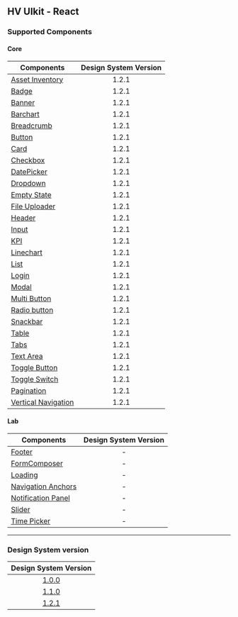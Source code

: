 
<Meta title="Get Started/Supported Components" />

## HV UIkit - React

### Supported Components

#### Core

| Components                                                                                                        | Design System Version |
| ----------------------------------------------------------------------------------------------------------------- | :-------------------: |
| [Asset Inventory](https://github.com/pentaho/hv-uikit-react/tree/master/packages/core/src/AssetInventory)         |         1.2.1         |
| [Badge](https://github.com/pentaho/hv-uikit-react/tree/master/packages/core/src/Badge)                            |         1.2.1         |
| [Banner](https://github.com/pentaho/hv-uikit-react/tree/master/packages/core/src/Banner)                          |         1.2.1         |
| [Barchart](https://github.com/pentaho/hv-uikit-react/tree/master/packages/core/src/Barchart)                      |         1.2.1         |
| [Breadcrumb](https://github.com/pentaho/hv-uikit-react/tree/master/packages/core/src/BreadCrumb)                  |         1.2.1         |
| [Button](https://github.com/pentaho/hv-uikit-react/tree/master/packages/core/src/Button)                          |         1.2.1         |
| [Card](https://github.com/pentaho/hv-uikit-react/tree/master/packages/core/src/Card)                              |         1.2.1         |
| [Checkbox](https://github.com/pentaho/hv-uikit-react/tree/master/packages/core/src/Selectors/CheckBox)            |         1.2.1         |
| [DatePicker](https://github.com/pentaho/hv-uikit-react/tree/master/packages/core/src/DatePicker)                  |         1.2.1         |
| [Dropdown](https://github.com/pentaho/hv-uikit-react/tree/master/packages/core/src/Dropdown)                      |         1.2.1         |
| [Empty State](https://github.com/pentaho/hv-uikit-react/tree/master/packages/core/src/EmptyState)                 |         1.2.1         |
| [File Uploader](https://github.com/pentaho/hv-uikit-react/tree/master/packages/core/src/FileUploader)             |         1.2.1         |
| [Header](https://github.com/pentaho/hv-uikit-react/tree/master/packages/core/src/Header)                          |         1.2.1         |
| [Input](https://github.com/pentaho/hv-uikit-react/tree/master/packages/core/src/Input)                            |         1.2.1         |
| [KPI](https://github.com/pentaho/hv-uikit-react/tree/master/packages/core/src/Kpi)                                |         1.2.1         |
| [Linechart](https://github.com/pentaho/hv-uikit-react/tree/master/packages/core/src/Linechart)                    |         1.2.1         |
| [List](https://github.com/pentaho/hv-uikit-react/tree/master/packages/core/src/List)                              |         1.2.1         |
| [Login](https://github.com/pentaho/hv-uikit-react/tree/master/packages/core/src/Login)                            |         1.2.1         |
| [Modal](https://github.com/pentaho/hv-uikit-react/tree/master/packages/core/src/Modal)                            |         1.2.1         |
| [Multi Button](https://github.com/pentaho/hv-uikit-react/tree/master/packages/core/src/MultiButton)               |         1.2.1         |
| [Radio button](https://github.com/pentaho/hv-uikit-react/tree/master/packages/core/src/Selectors/RadioButton)     |         1.2.1         |
| [Snackbar](https://github.com/pentaho/hv-uikit-react/tree/master/packages/core/src/Snackbar)                      |         1.2.1         |
| [Table](https://github.com/pentaho/hv-uikit-react/tree/master/packages/core/src/Table)                            |         1.2.1         |
| [Tabs](https://github.com/pentaho/hv-uikit-react/tree/master/packages/core/src/Tabs)                              |         1.2.1         |
| [Text Area](https://github.com/pentaho/hv-uikit-react/tree/master/packages/core/src/TextArea)                     |         1.2.1         |
| [Toggle Button](https://github.com/pentaho/hv-uikit-react/tree/master/packages/core/src/ToggleButton)             |         1.2.1         |
| [Toggle Switch](https://github.com/pentaho/hv-uikit-react/tree/master/packages/core/src/Switch)                   |         1.2.1         |
| [Pagination](https://github.com/pentaho/hv-uikit-react/tree/master/packages/core/src/Pagination)                  |         1.2.1         |
| [Vertical Navigation](https://github.com/pentaho/hv-uikit-react/tree/master/packages/core/src/VerticalNavigation) |         1.2.1         |

#### Lab

| Components                                                                                                     | Design System Version |
| -------------------------------------------------------------------------------------------------------------- | :-------------------: |
| [Footer](https://github.com/pentaho/hv-uikit-react/tree/master/packages/lab/src/Footer)                        |           -           |
| [FormComposer](https://github.com/pentaho/hv-uikit-react/tree/master/packages/lab/src/FormComposer)            |           -           |
| [Loading](https://github.com/pentaho/hv-uikit-react/tree/next/packages/lab/src/Loading)                        |           -           |
| [Navigation Anchors](https://github.com/pentaho/hv-uikit-react/tree/master/packages/lab/src/NavigationAnchors) |           -           |
| [Notification Panel](https://github.com/pentaho/hv-uikit-react/tree/next/packages/lab/src/NotificationPanel)   |           -           |
| [Slider](https://github.com/pentaho/hv-uikit-react/tree/master/packages/lab/src/Slider)                        |           -           |
| [Time Picker](https://github.com/pentaho/hv-uikit-react/tree/next/packages/lab/src/TimePicker)                 |           -           |

---

### Design System version

|                         Design System Version                          |
| :--------------------------------------------------------------------: |
| [1.0.0](https://github.com/pentaho/hv-uikit-design-system/tree/v1.0.0) |
| [1.1.0](https://github.com/pentaho/hv-uikit-design-system/tree/v1.1.0) |
| [1.2.1](https://github.com/pentaho/hv-uikit-design-system/tree/v2.1.1) |
